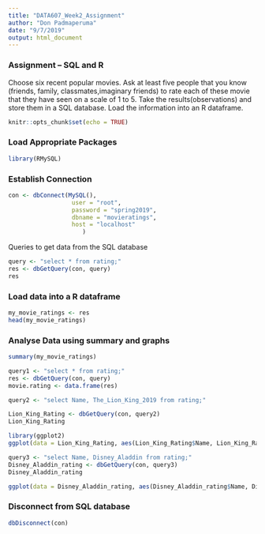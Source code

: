 ---
title: "DATA607_Week2_Assignment"
author: "Don Padmaperuma"
date: "9/7/2019"
output: html_document
---
### Assignment – SQL and R
Choose six recent popular movies. Ask at least five people that you know (friends, family, classmates,imaginary friends) to rate each of these movie that they have seen on a scale of 1 to 5. Take the results(observations) and store them in a SQL database. Load the information into an R dataframe.

```{r setup, include=FALSE}
knitr::opts_chunk$set(echo = TRUE)
```
### Load Appropriate Packages

```{r}
library(RMySQL)
```
### Establish Connection

```{r}

con <- dbConnect(MySQL(),
                  user = "root", 
                  password = "spring2019",
                  dbname = "movieratings",
                  host = "localhost"
                     )
```

Queries to get data from the SQL database
```{r}
query <- "select * from rating;"
res <- dbGetQuery(con, query)
res
```
### Load data into a R dataframe
```{r}

my_movie_ratings <- res
head(my_movie_ratings)

```
### Analyse Data using summary and graphs

```{r}
summary(my_movie_ratings)
```
```{r}
query1 <- "select * from rating;"
res <- dbGetQuery(con, query)
movie.rating <- data.frame(res)

query2 <- "select Name, The_Lion_King_2019 from rating;"

Lion_King_Rating <- dbGetQuery(con, query2)
Lion_King_Rating

```
```{r}
library(ggplot2)
ggplot(data = Lion_King_Rating, aes(Lion_King_Rating$Name, Lion_King_Rating$The_Lion_King_2019)) + geom_point(aes(color = "Rating 1-5")) + geom_smooth(method = "lm")
```
```{r}
query3 <- "select Name, Disney_Aladdin from rating;"
Disney_Aladdin_rating <- dbGetQuery(con, query3)
Disney_Aladdin_rating

```
```{r}
ggplot(data = Disney_Aladdin_rating, aes(Disney_Aladdin_rating$Name, Disney_Aladdin_rating$Disney_Aladdin))+ geom_point(aes(color = "Rating 1-5")) + geom_smooth(method = "lm")
```

### Disconnect from SQL database

```{r}
dbDisconnect(con)
```





